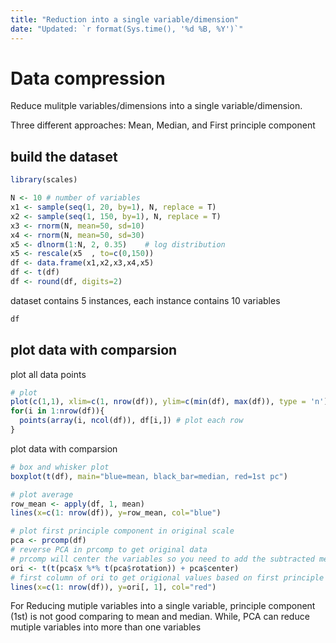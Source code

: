 ---
title: "Reduction into a single variable/dimension"
date: "Updated: `r format(Sys.time(), '%d %B, %Y')`"
---

# Data compression

Reduce mulitple variables/dimensions into a single variable/dimension.

Three different approaches: Mean, Median, and First principle component

## build the dataset

```{r}
library(scales)

N <- 10 # number of variables
x1 <- sample(seq(1, 20, by=1), N, replace = T)
x2 <- sample(seq(1, 150, by=1), N, replace = T)
x3 <- rnorm(N, mean=50, sd=10) 
x4 <- rnorm(N, mean=50, sd=30)
x5 <- dlnorm(1:N, 2, 0.35)    # log distribution
x5 <- rescale(x5  , to=c(0,150))
df <- data.frame(x1,x2,x3,x4,x5)
df <- t(df)
df <- round(df, digits=2)
```

dataset contains 5 instances, each instance contains 10 variables

```{r}
df
```


## plot data with comparsion

plot all data points

```{r}
# plot  
plot(c(1,1), xlim=c(1, nrow(df)), ylim=c(min(df), max(df)), type = 'n')
for(i in 1:nrow(df)){
  points(array(i, ncol(df)), df[i,]) # plot each row
}
```

plot data with comparsion

```{r}
# box and whisker plot
boxplot(t(df), main="blue=mean, black_bar=median, red=1st pc")

# plot average 
row_mean <- apply(df, 1, mean)
lines(x=c(1: nrow(df)), y=row_mean, col="blue")

# plot first principle component in original scale
pca <- prcomp(df) 
# reverse PCA in prcomp to get original data
# prcomp will center the variables so you need to add the subtracted means back
ori <- t(t(pca$x %*% t(pca$rotation)) + pca$center)
# first column of ori to get origional values based on first principle component
lines(x=c(1: nrow(df)), y=ori[, 1], col="red") 
```

For Reducing mutiple variables into a single variable, principle component (1st) is not good comparing to mean and median.
While, PCA can reduce mutiple variables into more than one variables
